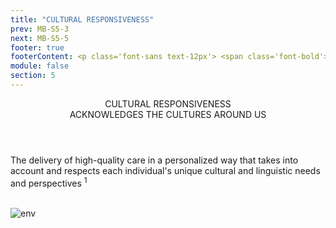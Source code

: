 ```yaml
---
title: "CULTURAL RESPONSIVENESS"
prev: MB-S5-3
next: MB-S5-5
footer: true
footerContent: <p class='font-sans text-12px'> <span class='font-bold'> Reference&#58; 1. </span>Kaiser Permanente. Culturally responsive care and giving back to the community. July 10, 2015. Accessed June 5, 2020. https://community.kp.org/stories/story/dedicated-to-culturally-responsive-care-and-giving-back-to-the-community</p>
module: false
section: 5
---
```


<Header>
  <span className="text-red">CULTURAL RESPONSIVENESS</span>
  <br />
  ACKNOWLEDGES THE CULTURES AROUND US
</Header>
<StickyPicture image="/Mask_Group_368.png" secondary>
  <SingleLayout center>
    <p class="font-sans text-2xl lg:text-3xl text-ui-text font-medium">
      The delivery of high-quality care in a personalized way that takes into
      account and respects each individual's unique cultural and linguistic
      needs and perspectives <sup>1</sup>
    </p>
    <br />
    <Image src="/Group_495.svg" width={430} height={380} alt="env" />
  </SingleLayout>
</StickyPicture>
